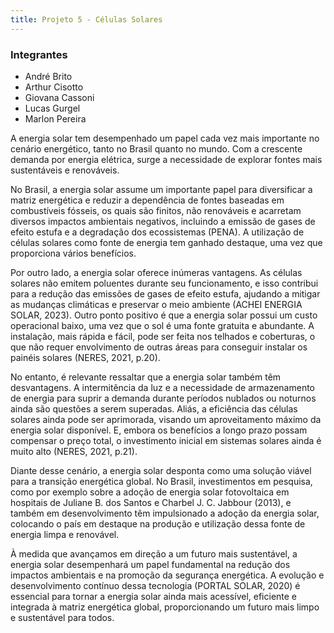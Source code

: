 ```yaml
---
title: Projeto 5 - Células Solares
---
```


### Integrantes

- André Brito
- Arthur Cisotto
- Giovana Cassoni
- Lucas Gurgel
- Marlon Pereira

A energia solar tem desempenhado um papel cada vez mais importante no cenário energético, tanto no Brasil quanto no
mundo. Com a crescente demanda por energia elétrica, surge a necessidade de explorar fontes mais sustentáveis e
renováveis.

No Brasil, a energia solar assume um importante papel para diversificar a matriz energética e reduzir a dependência de
fontes baseadas em combustíveis fósseis, os quais são finitos, não renováveis e acarretam diversos impactos ambientais
negativos, incluindo a emissão de gases de efeito estufa e a degradação dos ecossistemas (PENA). A utilização de células
solares como fonte de energia tem ganhado destaque, uma vez que proporciona vários benefícios.

Por outro lado, a energia solar oferece inúmeras vantagens. As células solares não emitem poluentes durante seu
funcionamento, e isso contribui para a redução das emissões de gases de efeito estufa, ajudando a mitigar as mudanças
climáticas e preservar o meio ambiente (ACHEI ENERGIA SOLAR, 2023). Outro ponto positivo é que a energia solar possui um
custo operacional baixo, uma vez que o sol é uma fonte gratuita e abundante. A instalação, mais rápida e fácil, pode ser
feita nos telhados e coberturas, o que não requer envolvimento de outras áreas para conseguir instalar os painéis
solares (NERES, 2021, p.20).

No entanto, é relevante ressaltar que a energia solar também têm desvantagens. A intermitência da luz e a necessidade de
armazenamento de energia para suprir a demanda durante períodos nublados ou noturnos ainda são questões a serem
superadas. Aliás, a eficiência das células solares ainda pode ser aprimorada, visando um aproveitamento máximo da
energia solar disponível. E, embora os benefícios a longo prazo possam compensar o preço total, o investimento inicial
em sistemas solares ainda é muito alto (NERES, 2021, p.21).

Diante desse cenário, a energia solar desponta como uma solução viável para a transição energética global. No Brasil,
investimentos em pesquisa, como por exemplo sobre a adoção de energia solar fotovoltaica em hospitais de Juliane B. dos
Santos e Charbel J. C. Jabbour (2013), e também em desenvolvimento têm impulsionado a adoção da energia solar, colocando
o país em destaque na produção e utilização dessa fonte de energia limpa e renovável.

À medida que avançamos em direção a um futuro mais sustentável, a energia solar desempenhará um papel fundamental na
redução dos impactos ambientais e na promoção da segurança energética. A evolução e desenvolvimento contínuo dessa
tecnologia (PORTAL SOLAR, 2020) é essencial para tornar a energia solar ainda mais acessível, eficiente e integrada à
matriz energética global, proporcionando um futuro mais limpo e sustentável para todos.

